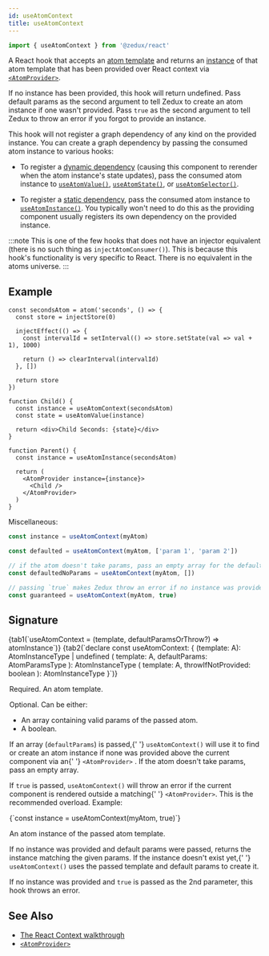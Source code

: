 ```yaml
---
id: useAtomContext
title: useAtomContext
---
```



```ts
import { useAtomContext } from '@zedux/react'
```

A React hook that accepts an [atom template](../classes/AtomTemplate) and returns an [instance](../classes/AtomInstance) of that atom template that has been provided over React context via [`<AtomProvider>`](../components/AtomProvider).

If no instance has been provided, this hook will return undefined. Pass default params as the second argument to tell Zedux to create an atom instance if one wasn't provided. Pass `true` as the second argument to tell Zedux to throw an error if you forgot to provide an instance.

This hook will not register a graph dependency of any kind on the provided instance. You can create a graph dependency by passing the consumed atom instance to various hooks:

- To register a [dynamic dependency](../glossary#dynamic-graph-dependency) (causing this component to rerender when the atom instance's state updates), pass the consumed atom instance to [`useAtomValue()`](useAtomValue), [`useAtomState()`](useAtomState), or [`useAtomSelector()`](useAtomSelector).

- To register a [static dependency](../glossary#static-graph-dependency), pass the consumed atom instance to [`useAtomInstance()`](useAtomInstance). You typically won't need to do this as the providing component usually registers its own dependency on the provided instance.

:::note
This is one of the few hooks that does not have an injector equivalent (there is no such thing as `injectAtomConsumer()`). This is because this hook's functionality is very specific to React. There is no equivalent in the atoms universe.
:::

## Example

```tsx live ecosystemId=useAtomContext/example resultVar=Parent
const secondsAtom = atom('seconds', () => {
  const store = injectStore(0)

  injectEffect(() => {
    const intervalId = setInterval(() => store.setState(val => val + 1), 1000)

    return () => clearInterval(intervalId)
  }, [])

  return store
})

function Child() {
  const instance = useAtomContext(secondsAtom)
  const state = useAtomValue(instance)

  return <div>Child Seconds: {state}</div>
}

function Parent() {
  const instance = useAtomInstance(secondsAtom)

  return (
    <AtomProvider instance={instance}>
      <Child />
    </AtomProvider>
  )
}
```

Miscellaneous:

```ts
const instance = useAtomContext(myAtom)

const defaulted = useAtomContext(myAtom, ['param 1', 'param 2'])

// if the atom doesn't take params, pass an empty array for the default params:
const defaultedNoParams = useAtomContext(myAtom, [])

// passing `true` makes Zedux throw an error if no instance was provided:
const guaranteed = useAtomContext(myAtom, true)
```

## Signature

<Tabs>
  {tab1(`useAtomContext = (template, defaultParamsOrThrow?) => atomInstance`)}
  {tab2(`declare const useAtomContext: {
  <A extends AnyAtomTemplate>(template: A): AtomInstanceType<A> | undefined
  <A extends AnyAtomTemplate>(
    template: A,
    defaultParams: AtomParamsType<A>
  ): AtomInstanceType<A>
  <A extends AnyAtomTemplate>(
    template: A,
    throwIfNotProvided: boolean
  ): AtomInstanceType<A>
}`)}
</Tabs>

<Legend>
  <Item name="template">
    <p>
      Required. An <Link to="../classes/AtomTemplate">atom template</Link>.
    </p>
  </Item>
  <Item name="defaultParamsOrThrow">
    <p>Optional. Can be either:</p>
    <ul>
      <li>An array containing valid params of the passed atom.</li>
      <li>A boolean.</li>
    </ul>
    <p>
      If an array (<code>defaultParams</code>) is passed,{' '}
      <code>useAtomContext()</code> will use it to find or create an atom
      instance if none was provided above the current component via an{' '}
      <Link to="../components/AtomProvider">
        <code>&lt;AtomProvider&gt;</code>
      </Link>
      . If the atom doesn't take params, pass an empty array.
    </p>
    <p>
      If <code>true</code> is passed, <code>useAtomContext()</code> will throw
      an error if the current component is rendered outside a matching{' '}
      <code>&lt;AtomProvider&gt;</code>. This is the recommended overload.
      Example:
    </p>
    <Ts>{`const instance = useAtomContext(myAtom, true)`}</Ts>
  </Item>
  <Item name="Returns">
    <p>
      An <Link to="../classes/AtomInstance">atom instance</Link> of the passed
      atom template.
    </p>
    <p>
      If no instance was provided and default params were passed, returns the
      instance matching the given params. If the instance doesn't exist yet,{' '}
      <code>useAtomContext()</code> uses the passed template and default params
      to create it.
    </p>
    <p>
      If no instance was provided and <code>true</code> is passed as the 2nd
      parameter, this hook throws an error.
    </p>
  </Item>
</Legend>

## See Also

- [The React Context walkthrough](../../walkthrough/react-context)
- [`<AtomProvider>`](../components/AtomProvider)
